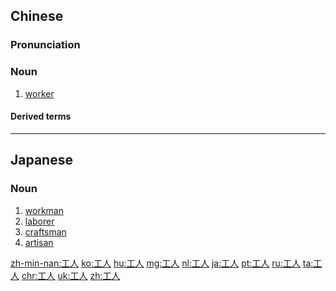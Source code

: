 ==Chinese==
{{zh-forms}}

===Pronunciation===
{{zh-pron
|m=gōngrén
|c=gung1 jan4
|h=pfs=kûng-ngìn
|ma=zh-gōngrén.ogg
|mn=kang-lâng
|cat=n
}}

===Noun===
{{zh-noun}}

# [[worker]]

====Derived terms====
{{zh-der|工人階級|農業工人|知識工人}}

{{zh-cat|Occupations|Beginning}}

----

==Japanese==
{{ja-kanjitab|工|人}}

===Noun===
{{ja-noun|こうじん}}

# [[workman]]
# [[laborer]]
# [[craftsman]]
# [[artisan]]

[[zh-min-nan:工人]]
[[ko:工人]]
[[hu:工人]]
[[mg:工人]]
[[nl:工人]]
[[ja:工人]]
[[pt:工人]]
[[ru:工人]]
[[ta:工人]]
[[chr:工人]]
[[uk:工人]]
[[zh:工人]]